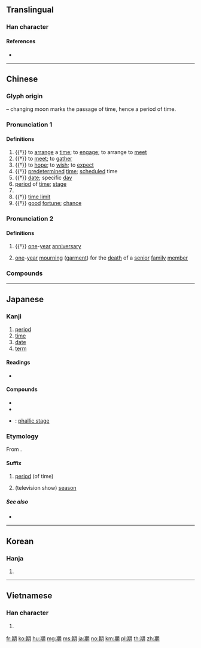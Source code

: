 {{also|朞}}
==Translingual==
{{stroke order|strokes=12}}

===Han character===
{{Han char|rn=74|rad=月|as=08|sn=12|four=47820|canj=TCB|ids=⿰其月}}

====References====
* {{Han ref|kx=0506.110|dkj=14378|dj=0887.040|hdz=32083.070|uh=671F|ud=26399|bh=B4C1|bd=46273}}

----

==Chinese==
{{zh-forms|alt=㫷,其,朞,稘,𠔸,𡢁,𣅆,𣇳,𣍠,𣍡,𣍣,𣔔}}

===Glyph origin===
{{Han etyl}}
{{Han compound|其|月|t2=moon|ls=psc|c1=p|c2=s}} – changing moon marks the passage of time, hence a period of time.

===Pronunciation 1===
{{zh-pron
|m=期
|c=kei4
|h=pfs=khì
|md=gĭ
|mn=kî
|mc=1
|oc=1,2
|ma=
|cat=n
}}

====Definitions====
{{zh-hanzi}}

# {{†}} to [[arrange]] a [[time]]; to [[engage]]; to arrange to [[meet]]
# {{†}} to [[meet]]; to [[gather]]
# {{†}} to [[hope]]; to [[wish]]; to [[expect]]
# {{†}} [[predetermined]] [[time]]; [[scheduled]] time
# {{†}} [[date]]; specific [[day]]
# [[period]] of [[time]]; [[stage]]
# {{zh-classifier|periods of time or [[stages]] of a project}}
# {{†}} [[time limit]]
# {{†}} [[good]] [[fortune]]; [[chance]]

===Pronunciation 2===
{{zh-pron
|m=qī,jī,2nb=Taiwan
|c=gei1
|mc=2
|oc=n,1
|ma=
|cat=n
}}

====Definitions====
{{zh-hanzi}}

# {{†}} [[one]]-[[year]] [[anniversary]]
# {{lb|zh|historical}} [[one]]-[[year]] [[mourning]] ([[garment]]) for the [[death]] of a [[senior]] [[family]] [[member]]

===Compounds===
{{zh-der|星期:days of the week|期待|青春期|思春期|期貨|期末|不可期|不期|不期然|不期而會|不期而然|不期而遇|不杖期夫|中年時期|中期|九七期限|乞期|任期|休眠期|何期|佳期|來期|保固期|假期|偷期|偷期暗會|先期|光周期|光期性|冰河時期|分期付款|刊期|刑期|刑期無刑|初期|到期|刻期|剋期|前期|務期|半衰期|危險期|即期匯票|及期|反抗期|口腔期|吉期|同期|同期錄音|周期彗星|場期|大比之期|失期|如期|婚期|孕期|孵化期|學期|安全期|安期生|定期|定期保險|定期存款|定期票|將臨期|屆期|展期|工期|平水期|幽期|幽期密約|延期|役期|待期|後會可期|後會有期|後會難期|後期|復甦期|心期|恆星週期|愆期|憲政時期|成年期|成熟期|按期|排卵期|撞牆期|擇期|改期|日期|早期|星期報|星期天|星期日|時期|晚期|暑期|暑期學校|更年期|會合周期|會期|月約星期|有效期|有期徒刑|期中考|期中選舉|期刊|期功|期勉|期年|期成|期日|期會|期月|期月有成|期服|期望|期望值|期期|期期艾艾|期末考|期歲|期求|期滿|期盼|期票|期程|期約|期終考試|期考|期艾|期許|期運|期門|期間|期限|期頤|期頤之壽|期頤偕老|末期|杖期|杖期夫|枯水期|樊於期|檔期|歸期|死期|汛期|沈佺期|沒了期|波浪週期|活期|活期存款|活期放款|滯育期|潛伏期|濾泡期|為期|為期不遠|無期徒刑|無霜期|燈期|燕約鶯期|牛女佳期|現期|瓜期|生命週期|生長期|產褥期|癸期|發情期|百世難期|盛果期|相期|短期|短期投資|秋期|租期|空窗期|等期|約期|細胞週期|終期|經期|線上期刊|緩期|羅馬假期|老年時期|老年期|考期|耄期|脫期|臨期|臨期失誤|自我期許|船期|花期|花燭之期|蜜月期|行期|行經期|訓政時期|誤期|請期|變聲期|豈期|豐水期|軍政時期|轉型期|近期|週期|週期律|週期性|週期表|逾期|過期|過渡時期|遙不可期|遙遙無期|遠期外匯|遠期支票|鍾子期|鍾期|長期|長期投資|長期趨勢|長期飯票|開花期|關鍵期|限期|雨約雲期|青年期|非常時期|預期|預產期|騫期|高原期|麥口期|齡期}}

----

==Japanese==

===Kanji===
{{ja-kanji|grade=3|rs=月08}}

# [[period]]
# [[time]]
# [[date]]
# [[term]]

====Readings====
* {{ja-readings|goon=[[こ]] (ko), [[ご]] (go)|kanon=[[き]] (ki)|kun=[[ちぎる]] (chigiru)}}

====Compounds====
{{der-top|Compounds}}
* {{ja-r|期間|きかん}}
* {{ja-r|期待|きたい}}
* {{ja-r|男根期|だんこんき}}: [[w:Phallic stage|phallic stage]]
{{der-bottom}}

===Etymology===
{{ja-kanjitab|き|yomi=o}}

From {{etyl|zhx|ja}}.

====Suffix====
{{ja-pos|suffix|き}}

# [[period]] (of time)
#: {{ja-usex|反抗'''期'''|はんこう'''き'''|rebellious '''phase'''}}
# (television show) [[season]]
#: {{ja-usex|「進撃の巨人」の二'''期'''|「^しんげき の ^きょじん」 の に'''き'''|the second '''season''' of ''Attack on Titan''}}

=====See also=====
* {{ja-r|紀|き}}

----

==Korean==

===Hanja===
{{ko-hanja|hangeul=기|eumhun=|mr=ki|y=ki}}

# {{defn|lang=ko|sort=月08}}

----

==Vietnamese==

===Han character===
{{vi-hantu|[[kì]], [[kề]], [[kỳ]]|rs=月08}}

# {{defn|lang=vi|sort=月08}}

[[fr:期]]
[[ko:期]]
[[hu:期]]
[[mg:期]]
[[ms:期]]
[[ja:期]]
[[no:期]]
[[km:期]]
[[pl:期]]
[[th:期]]
[[zh:期]]